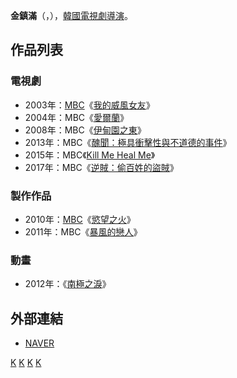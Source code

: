 
{{藝人
| 姓名     = 金鎮滿
| 類型     = 導演
| 圖片     = 
| 圖片尺寸 = 
| 圖片簡介 = 
| 原名     =  
| 外文名   = 김진만
| 外文     = ko
| 羅馬拼音 = Kim Jin Man
| 英文名   = 
| 綽號     = 
| 其他藝名 = 
| 國籍     = {{ROK}}
| 民族     = 
| 籍貫     = 
| 出生日期 = {{Birth date and age|1968|8|12}}
| 出生地點 = {{ROK}}
| 職業     = [[導演|導演]]
| 語言     = [[韓語|韓語]]
| 教育程度 = 
| 配偶     = 
| 出身地   = 
| 出道作   = 
| 出道日期 = 2001年
| 代表作   = 
| 活躍年代 = 
| 經紀公司 = [[文化廣播_(韓國)|MBC]]
}}

'''金鎮滿'''（{{lang-ko|'''김진만'''}}，{{bd|1968年|8月12日}}），[[韓國|韓國]][[電視劇|電視劇]][[導演|導演]]。

== 作品列表 ==
=== 電視劇 ===
{{small|（'''粗體'''的劇集代表該劇集獲得該年度[[MBC演技大獎|MBC演技大獎]]的最佳電視劇獎）}}
*2003年：[[文化廣播_(韓國)|MBC]]《[[我的威風女友|我的威風女友]]》
*2004年：MBC《[[愛爾蘭_(電視劇)|愛爾蘭]]》
*2008年：MBC《[[伊甸園之東|伊甸園之東]]》
*2013年：MBC《[[醜聞：極具衝擊性與不道德的事件|醜聞：極具衝擊性與不道德的事件]]》
*2015年：MBC《[[Kill_Me_Heal_Me|Kill Me Heal Me]]》
*2017年：MBC《[[逆賊：偷百姓的盜賊|逆賊：偷百姓的盜賊]]》

===製作作品 ===
*2010年：[[文化廣播_(韓國)|MBC]]《[[慾望之火|慾望之火]]》
*2011年：MBC《[[暴風的戀人|暴風的戀人]]》

=== 動畫 ===
*2012年：《[[南極之淚|南極之淚]]》

== 外部連結 ==
*[https://search.naver.com/search.naver?where=nexearch&ie=utf8&sm=tab_etc&os=102310&pkid=1&mra=bjky&query=pd%EA%B9%80%EC%A7%84%EB%A7%8C NAVER] {{Wayback|url=https://search.naver.com/search.naver?where=nexearch&ie=utf8&sm=tab_etc&os=102310&pkid=1&mra=bjky&query=pd%EA%B9%80%EC%A7%84%EB%A7%8C |date=20190701093825 }}{{ko}}



[[Category:韓國導演|K]]
[[Category:韓國電視劇導演|K]]
[[Category:首爾大學校友|K]]
[[Category:金姓|K]]